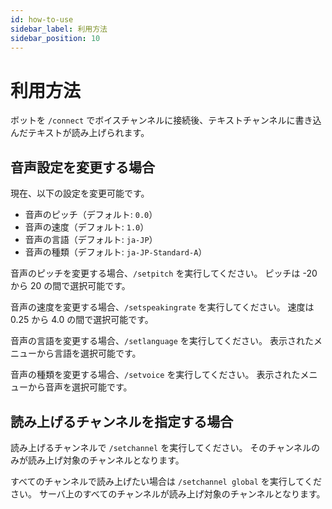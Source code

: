 ```yaml
---
id: how-to-use
sidebar_label: 利用方法
sidebar_position: 10
---
```


# 利用方法

ボットを `/connect` でボイスチャンネルに接続後、テキストチャンネルに書き込んだテキストが読み上げられます。

## 音声設定を変更する場合

現在、以下の設定を変更可能です。

- 音声のピッチ（デフォルト: `0.0`）
- 音声の速度（デフォルト: `1.0`）
- 音声の言語（デフォルト: `ja-JP`）
- 音声の種類（デフォルト: `ja-JP-Standard-A`）

音声のピッチを変更する場合、`/setpitch` を実行してください。
ピッチは -20 から 20 の間で選択可能です。

音声の速度を変更する場合、`/setspeakingrate` を実行してください。
速度は 0.25 から 4.0 の間で選択可能です。

音声の言語を変更する場合、`/setlanguage` を実行してください。
表示されたメニューから言語を選択可能です。

音声の種類を変更する場合、`/setvoice` を実行してください。
表示されたメニューから音声を選択可能です。

## 読み上げるチャンネルを指定する場合

読み上げるチャンネルで `/setchannel` を実行してください。
そのチャンネルのみが読み上げ対象のチャンネルとなります。

すべてのチャンネルで読み上げたい場合は `/setchannel global` を実行してください。
サーバ上のすべてのチャンネルが読み上げ対象のチャンネルとなります。
